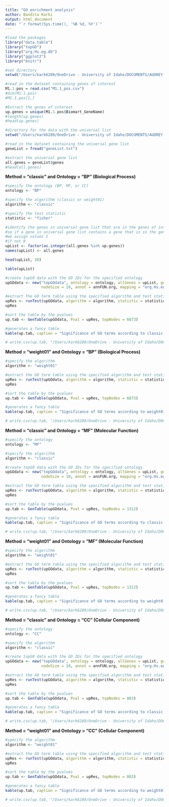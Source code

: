 ---
title: "GO enrichment analysis"    
author: Bandita Karki
output: html_document
date: "`r format(Sys.time(), '%B %d, %Y')`"
---

```{r, echo = FALSE, message = FALSE, warning = FALSE}

#load the packages
library("data.table")
library("topGO")
library("org.Hs.eg.db")
library("ggplot2")
library("knitr")

#set directory
setwd("/Users/kark6289/OneDrive - University of Idaho/DOCUMENTS/AUDREY FU LAB/Probe info/addGeneMeans")

#read in the dataset containing genes of interest
M1.1.pos = read.csv("M1.1_pos.csv")
#dim(M1.1.pos)
#M1.1.pos[1,]

#Extract the genes of interest
up.genes = unique(M1.1.pos$Biomart_GeneName)
#length(up.genes)
#head(up.genes)

#directory for the data with the universal list
setwd("/Users/kark6289/OneDrive - University of Idaho/DOCUMENTS/AUDREY FU LAB/GO enrichment analysis")

#read in the dataset containing the universal gene list
geneList = fread("geneList.txt")

#extract the universal gene list
all.genes = geneList$genes
#head(all.genes)

```

**Method = "classic" and Ontology = "BP" (Biological Process)**

```{r, echo = FALSE, message = FALSE, warning = FALSE}

#specify the ontology (BP, MF, or CC)
ontology <- "BP"

#specify the algorithm (classic or weight01)
algorithm <- "classic"

#specify the test statistic
statistic <- "fisher"

#identify the genes in universal gene list that are in the genes of interest list
#so if a gene in universal gene list contains a gene that is in the genes of interest list
#we assign values 1
#if not 0
upList <- factor(as.integer(all.genes %in% up.genes))
names(upList) <- all.genes

head(upList, 30)

table(upList)

#create topG0 data with the GO IDs for the specified ontology
upGOdata <- new("topGOdata", ontology = ontology, allGenes = upList, geneSel = function(x)(x == 1), 
                nodeSize = 10, annot = annFUN.org, mapping = "org.Hs.eg.db", ID = "SYMBOL")

```

```{r, echo = FALSE, message = FALSE, warning = FALSE}

#extract the GO term table using the specified algorithm and test statistic
upRes <- runTest(upGOdata, algorithm = algorithm, statistic = statistic)
upRes

#sort the table by the pvalues
up.tab <- GenTable(upGOdata, Pval = upRes, topNodes = 6873)

#generates a fancy table
kable(up.tab, caption = "Significance of GO terms according to classic method and BP ontology")

# write.csv(up.tab, "/Users/kark6289/OneDrive - University of Idaho/DOCUMENTS/AUDREY FU LAB/GO enrichment analysis/GOtable_classic_BP.csv", row.names=TRUE)

```

**Method = "weight01" and Ontology = "BP" (Biological Process)**

```{r, echo = FALSE, message = FALSE, warning = FALSE}

#specify the algorithm
algorithm <- "weight01"

#extract the GO term table using the specified algorithm and test statistic
upRes <- runTest(upGOdata, algorithm = algorithm, statistic = statistic)
upRes

#sort the table by the pvalues
up.tab <- GenTable(upGOdata, Pval = upRes, topNodes = 6873)

#generates a fancy table
kable(up.tab, caption = "Significance of GO terms according to weight01 method and BP ontology")

# write.csv(up.tab, "/Users/kark6289/OneDrive - University of Idaho/DOCUMENTS/AUDREY FU LAB/GO enrichment analysis/GOtable_weight01_BP.csv", row.names=TRUE)

```


**Method = "classic" and Ontology = "MF" (Molecular Function)**

```{r, echo = FALSE, message = FALSE, warning = FALSE}

#specify the ontology
ontology <- "MF"

#specify the algorithm
algorithm <- "classic"

#create topG0 data with the GO IDs for the specified ontology
upGOdata <- new("topGOdata", ontology = ontology, allGenes = upList, geneSel = function(x)(x == 1), 
                nodeSize = 10, annot = annFUN.org, mapping = "org.Hs.eg.db", ID = "SYMBOL")

```

```{r, echo = FALSE, message = FALSE, warning = FALSE}

#extract the GO term table using the specified algorithm and test statistic
upRes <- runTest(upGOdata, algorithm = algorithm, statistic = statistic)
upRes

#sort the table by the pvalues
up.tab <- GenTable(upGOdata, Pval = upRes, topNodes = 1312)

#generates a fancy table
kable(up.tab, caption = "Significance of GO terms according to classic method and MF ontology")

# write.csv(up.tab, "/Users/kark6289/OneDrive - University of Idaho/DOCUMENTS/AUDREY FU LAB/GO enrichment analysis/GOtable_classic_MF.csv", row.names=TRUE)

```

**Method = "weight01" and Ontology = "MF" (Molecular Function)**

```{r, echo = FALSE, message = FALSE, warning = FALSE}

#specify the algorithm
algorithm <- "weight01"

#extract the GO term table using the specified algorithm and test statistic
upRes <- runTest(upGOdata, algorithm = algorithm, statistic = statistic)
upRes

#sort the table by the pvalues
up.tab <- GenTable(upGOdata, Pval = upRes, topNodes = 1312)

#generates a fancy table
kable(up.tab, caption = "Significance of GO terms according to weight01 method and MF ontology")

# write.csv(up.tab, "/Users/kark6289/OneDrive - University of Idaho/DOCUMENTS/AUDREY FU LAB/GO enrichment analysis/GOtable_weight01_MF.csv", row.names=TRUE)

```


**Method = "classic" and Ontology = "CC" (Cellular Component)**

```{r, echo = FALSE, message = FALSE, warning = FALSE}

#specify the ontology
ontology <- "CC"

#specify the algorithm
algorithm <- "classic"

#create topG0 data with the GO IDs for the specified ontology
upGOdata <- new("topGOdata", ontology = ontology, allGenes = upList, geneSel = function(x)(x == 1), 
                nodeSize = 10, annot = annFUN.org, mapping = "org.Hs.eg.db", ID = "SYMBOL")

```

```{r, echo = FALSE, message = FALSE, warning = FALSE}

#extract the GO term table using the specified algorithm and test statistic
upRes <- runTest(upGOdata, algorithm = algorithm, statistic = statistic)
upRes

#sort the table by the pvalues
up.tab <- GenTable(upGOdata, Pval = upRes, topNodes = 883)

#generates a fancy table
kable(up.tab, caption = "Significance of GO terms according to classic method and CC ontology")

# write.csv(up.tab, "/Users/kark6289/OneDrive - University of Idaho/DOCUMENTS/AUDREY FU LAB/GO enrichment analysis/GOtable_classic_CC.csv", row.names=TRUE)

```

**Method = "weight01" and Ontology = "CC" (Cellular Component)**

```{r, echo = FALSE, message = FALSE, warning = FALSE}

#specify the algorithm
algorithm <- "weight01"

#extract the GO term table using the specified algorithm and test statistic
upRes <- runTest(upGOdata, algorithm = algorithm, statistic = statistic)
upRes

#sort the table by the pvalues
up.tab <- GenTable(upGOdata, Pval = upRes, topNodes = 883)

#generates a fancy table
kable(up.tab, caption = "Significance of GO terms according to weight01 method and CC ontology")

# write.csv(up.tab, "/Users/kark6289/OneDrive - University of Idaho/DOCUMENTS/AUDREY FU LAB/GO enrichment analysis/GOtable_weight01_CC.csv", row.names=TRUE)

```




```{r}



```


```{r}



```


```{r}



```


```{r}



```



```{r}



```


```{r}



```


```{r}



```



```{r}



```


```{r}



```


```{r}



```


```{r}



```


```{r}



```


```{r}



```



```{r}



```



```{r}



```



```{r}



```



```{r}



```